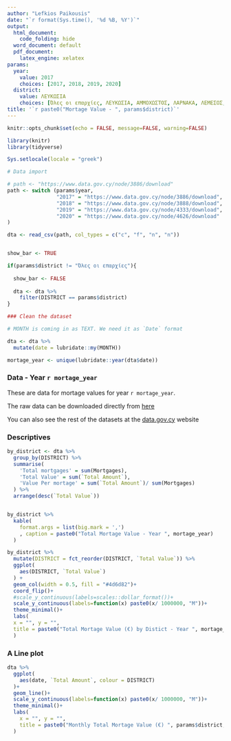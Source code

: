 ```yaml
---
author: "Lefkios Paikousis"
date: "`r format(Sys.time(), '%d %B, %Y')`"
output:
  html_document:
    code_folding: hide
  word_document: default
  pdf_document:
    latex_engine: xelatex
params:
  year:
    value: 2017
    choices: [2017, 2018, 2019, 2020]
  district: 
    value: ΛΕΥΚΩΣΙΑ
    choices: [Όλες οι επαρχίες, ΛΕΥΚΩΣΙΑ, ΑΜΜΟΧΩΣΤΟΣ, ΛΑΡΝΑΚΑ, ΛΕΜΕΣΟΣ, ΠΑΦΟΣ]
title: '`r paste0("Mortage Value - ", params$district)`'
---
```


```r
knitr::opts_chunk$set(echo = FALSE, message=FALSE, warning=FALSE)

library(knitr)
library(tidyverse)

Sys.setlocale(locale = "greek")

```


```r
# Data import

# path <- "https://www.data.gov.cy/node/3886/download"
path <- switch (params$year,
                "2017" = "https://www.data.gov.cy/node/3886/download",
                "2018" = "https://www.data.gov.cy/node/3888/download",
                "2019" = "https://www.data.gov.cy/node/4333/download",
                "2020" = "https://www.data.gov.cy/node/4626/download"
)

dta <- read_csv(path, col_types = c("c", "f", "n", "n"))


show_bar <- TRUE

if(params$district != "Όλες οι επαρχίες"){
  
  show_bar <- FALSE
  
  dta <- dta %>% 
    filter(DISTRICT == params$district)
}

### Clean the dataset

# MONTH is coming in as TEXT. We need it as `Date` format

dta <- dta %>% 
  mutate(date = lubridate::my(MONTH)) 

mortage_year <- unique(lubridate::year(dta$date))

```


### Data - Year `r mortage_year`

These are data for mortage values for year `r mortage_year`.    


The raw data can be downloaded directly from [here](`r path`)

You can also see the rest of the datasets at the [data.gov.cy](https://www.data.gov.cy/dataset/%CF%83%CF%84%CE%B1%CF%84%CE%B9%CF%83%CF%84%CE%B9%CE%BA%CE%AC-%CF%85%CF%80%CE%BF%CE%B8%CE%B7%CE%BA%CF%8E%CE%BD-%CE%B1%CE%BA%CE%B9%CE%BD%CE%AE%CF%84%CF%89%CE%BD) website

### Descriptives


```r

by_district <- dta %>% 
  group_by(DISTRICT) %>% 
  summarise(
    'Total mortgages' = sum(Mortgages),
    'Total Value' = sum(`Total Amount`),
    'Value Per mortage' = sum(`Total Amount`)/ sum(Mortgages)
  ) %>% 
  arrange(desc(`Total Value`))


by_district %>% 
  kable(
    format.args = list(big.mark = ',')
    , caption = paste0("Total Mortage Value - Year ", mortage_year)
  ) 


```


```r

by_district %>% 
  mutate(DISTRICT = fct_reorder(DISTRICT, `Total Value`)) %>% 
  ggplot(
    aes(DISTRICT, `Total Value`)
  ) +
  geom_col(width = 0.5, fill = "#4d6d82")+
  coord_flip()+
  #scale_y_continuous(labels=scales::dollar_format())+
  scale_y_continuous(labels=function(x) paste0(x/ 1000000, "M"))+
  theme_minimal()+
  labs(
  x = "", y = "",
  title = paste0("Total Mortage Value (€) by Distict - Year ", mortage_year)
  )

```

### A Line plot

```r

dta %>% 
  ggplot(
    aes(date, `Total Amount`, colour = DISTRICT)
  )+
  geom_line()+
  scale_y_continuous(labels=function(x) paste0(x/ 1000000, "M"))+
  theme_minimal()+
  labs(
    x = "", y = "",
    title = paste0("Monthly Total Mortage Value (€) ", params$district, " - ", mortage_year)
  )

```

